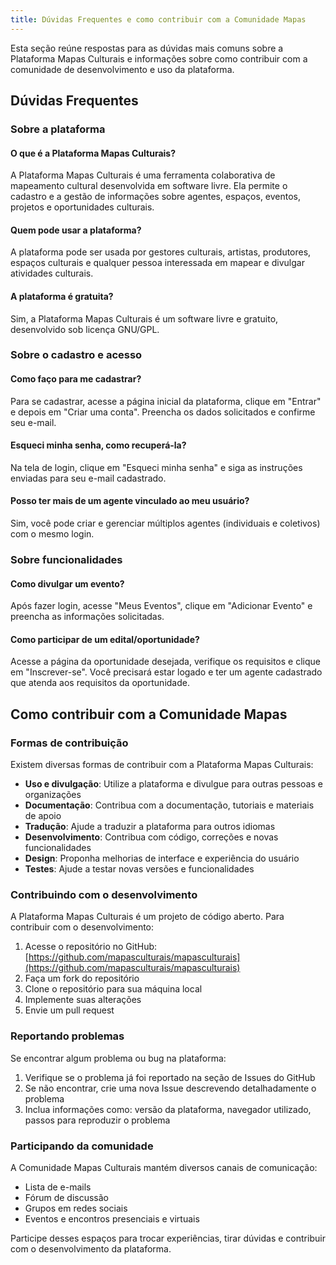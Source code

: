```yaml
---
title: Dúvidas Frequentes e como contribuir com a Comunidade Mapas
---
```


Esta seção reúne respostas para as dúvidas mais comuns sobre a Plataforma Mapas Culturais e informações sobre como contribuir com a comunidade de desenvolvimento e uso da plataforma.

## Dúvidas Frequentes

### Sobre a plataforma

#### O que é a Plataforma Mapas Culturais?
A Plataforma Mapas Culturais é uma ferramenta colaborativa de mapeamento cultural desenvolvida em software livre. Ela permite o cadastro e a gestão de informações sobre agentes, espaços, eventos, projetos e oportunidades culturais.

#### Quem pode usar a plataforma?
A plataforma pode ser usada por gestores culturais, artistas, produtores, espaços culturais e qualquer pessoa interessada em mapear e divulgar atividades culturais.

#### A plataforma é gratuita?
Sim, a Plataforma Mapas Culturais é um software livre e gratuito, desenvolvido sob licença GNU/GPL.

### Sobre o cadastro e acesso

#### Como faço para me cadastrar?
Para se cadastrar, acesse a página inicial da plataforma, clique em "Entrar" e depois em "Criar uma conta". Preencha os dados solicitados e confirme seu e-mail.

#### Esqueci minha senha, como recuperá-la?
Na tela de login, clique em "Esqueci minha senha" e siga as instruções enviadas para seu e-mail cadastrado.

#### Posso ter mais de um agente vinculado ao meu usuário?
Sim, você pode criar e gerenciar múltiplos agentes (individuais e coletivos) com o mesmo login.

### Sobre funcionalidades

#### Como divulgar um evento?
Após fazer login, acesse "Meus Eventos", clique em "Adicionar Evento" e preencha as informações solicitadas.

#### Como participar de um edital/oportunidade?
Acesse a página da oportunidade desejada, verifique os requisitos e clique em "Inscrever-se". Você precisará estar logado e ter um agente cadastrado que atenda aos requisitos da oportunidade.

## Como contribuir com a Comunidade Mapas

### Formas de contribuição

Existem diversas formas de contribuir com a Plataforma Mapas Culturais:

- **Uso e divulgação**: Utilize a plataforma e divulgue para outras pessoas e organizações
- **Documentação**: Contribua com a documentação, tutoriais e materiais de apoio
- **Tradução**: Ajude a traduzir a plataforma para outros idiomas
- **Desenvolvimento**: Contribua com código, correções e novas funcionalidades
- **Design**: Proponha melhorias de interface e experiência do usuário
- **Testes**: Ajude a testar novas versões e funcionalidades

### Contribuindo com o desenvolvimento

A Plataforma Mapas Culturais é um projeto de código aberto. Para contribuir com o desenvolvimento:

1. Acesse o repositório no GitHub: [https://github.com/mapasculturais/mapasculturais](https://github.com/mapasculturais/mapasculturais)
2. Faça um fork do repositório
3. Clone o repositório para sua máquina local
4. Implemente suas alterações
5. Envie um pull request

### Reportando problemas

Se encontrar algum problema ou bug na plataforma:

1. Verifique se o problema já foi reportado na seção de Issues do GitHub
2. Se não encontrar, crie uma nova Issue descrevendo detalhadamente o problema
3. Inclua informações como: versão da plataforma, navegador utilizado, passos para reproduzir o problema

### Participando da comunidade

A Comunidade Mapas Culturais mantém diversos canais de comunicação:

- Lista de e-mails
- Fórum de discussão
- Grupos em redes sociais
- Eventos e encontros presenciais e virtuais

Participe desses espaços para trocar experiências, tirar dúvidas e contribuir com o desenvolvimento da plataforma.
